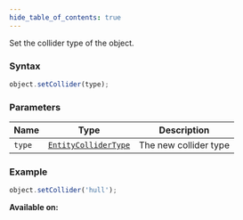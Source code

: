 ```yaml
---
hide_table_of_contents: true
---
```



Set the collider type of the object.

### Syntax

```js
object.setCollider(type);
```

### Parameters

| Name   | Type                                                  | Description           |
| ------ | ----------------------------------------------------- | --------------------- |
| `type` | [`EntityColliderType`](/sdk/types/EntityColliderType) | The new collider type |

### Example

```js
object.setCollider('hull');
```

**Available on:** <ClientTag /> <ServerTag />
